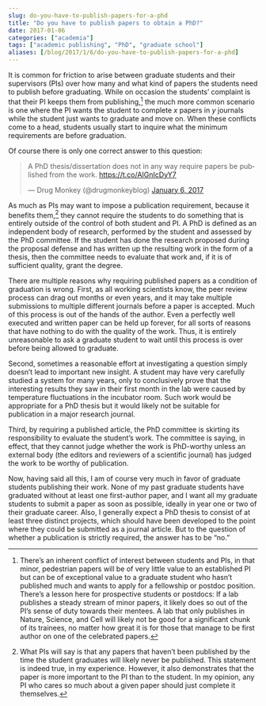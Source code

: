 ```yaml
---
slug: do-you-have-to-publish-papers-for-a-phd
title: "Do you have to publish papers to obtain a PhD?"
date: 2017-01-06
categories: ["academia"]
tags: ["academic publishing", "PhD", "graduate school"]
aliases: [/blog/2017/1/6/do-you-have-to-publish-papers-for-a-phd]
---
```


It is common for friction to arise between graduate students and their supervisors (PIs) over how many and what kind of papers the students need to publish before graduating. While on occasion the students' complaint is that their PI keeps them from publishing,[^1] the much more common scenario is one where the PI wants the student to complete *x* papers in *y* journals while the student just wants to graduate and move on. When these conflicts come to a head, students usually start to inquire what the minimum requirements are before graduation. 


[^1]: There's an inherent conflict of interest between students and PIs, in that minor, pedestrian papers will be of very little value to an established PI but can be of exceptional value to a graduate student who hasn't published much and wants to apply for a fellowship or postdoc position. There's a lesson here for prospective students or postdocs: If a lab publishes a steady stream of minor papers, it likely does so out of the PI's sense of duty towards their mentees. A lab that only publishes in Nature, Science, and Cell will likely not be good for a significant chunk of its trainees, no matter how great it is for those that manage to be first author on one of the celebrated papers.  

Of course there is only one correct answer to this question:

<blockquote class="twitter-tweet" data-lang="en"><p lang="en" dir="ltr">A PhD thesis/dissertation does not in any way require papers be published from the work. <a href="https://t.co/AIGnIcDyY7">https://t.co/AIGnIcDyY7</a></p>&mdash; Drug Monkey (@drugmonkeyblog) <a href="https://twitter.com/drugmonkeyblog/status/817351541275230209">January 6, 2017</a></blockquote>
<script async src="//platform.twitter.com/widgets.js" charset="utf-8"></script>

As much as PIs may want to impose a publication requirement, because it benefits them,[^2] they cannot require the students to do something that is entirely outside of the control of both student and PI. A PhD is defined as an independent body of research, performed by the student and assessed by the PhD committee. If the student has done the research proposed during the proposal defense and has written up the resulting work in the form of a thesis, then the committee needs to evaluate that work and, if it is of sufficient quality, grant the degree.

[^2]: What PIs will say is that any papers that haven't been published by the time the student graduates will likely never be published. This statement is indeed true, in my experience. However, it also demonstrates that the paper is more important to the PI than to the student. In my opinion, any PI who cares so much about a given  paper should just complete it themselves.

There are multiple reasons why requiring published papers as a condition of graduation is wrong. First, as all working scientists know, the peer review process can drag out months or even years, and it may take multiple submissions to multiple different journals before a paper is accepted. Much of this process is out of the hands of the author. Even a perfectly well executed and written paper can be held up forever, for all sorts of reasons that have nothing to do with the quality of the work. Thus, it is entirely unreasonable to ask a graduate student to wait until this process is over before being allowed to graduate.

Second, sometimes a reasonable effort at investigating a question simply doesn't lead to important new insight. A student may have very carefully studied a system for many years, only to conclusively prove that the interesting results they saw in their first month in the lab were caused by temperature fluctuations in the incubator room. Such work would be appropriate for a PhD thesis but it would likely not be suitable for publication in a major research journal.

Third, by requiring a published article, the PhD committee is skirting its responsibility to evaluate the student's work. The committee is saying, in effect, that they cannot judge whether the work is PhD-worthy unless an external body (the editors and reviewers of a scientific journal) has judged the work to be worthy of publication.

Now, having said all this, I am of course very much in favor of graduate students publishing their work. None of my past graduate students have graduated without at least one first-author paper, and I want all my graduate students to submit a paper as soon as possible, ideally in year one or two of their graduate career. Also, I generally expect a PhD thesis to consist of at least three distinct projects, which should have been developed to the point where they could be submitted as a journal article. But to the question of whether a publication is strictly required, the answer has to be "no."
